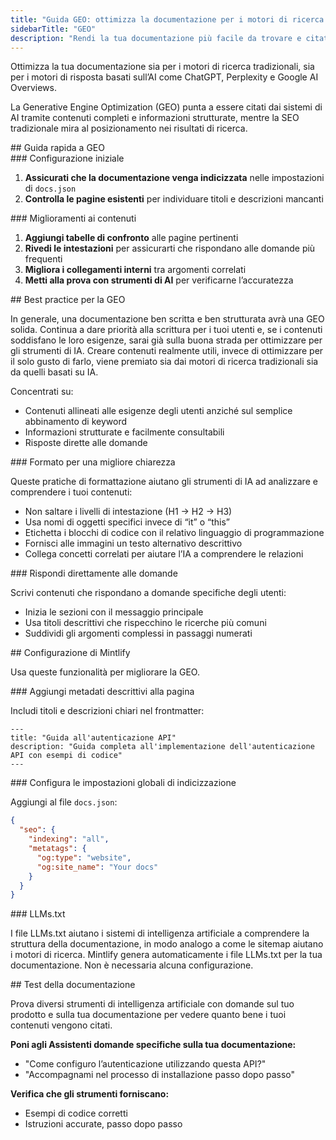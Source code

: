 ```yaml
---
title: "Guida GEO: ottimizza la documentazione per i motori di ricerca e di risposta AI"
sidebarTitle: "GEO"
description: "Rendi la tua documentazione più facile da trovare e citata più spesso dagli strumenti di AI"
---
```


Ottimizza la tua documentazione sia per i motori di ricerca tradizionali, sia per i motori di risposta basati sull’AI come ChatGPT, Perplexity e Google AI Overviews.

La Generative Engine Optimization (GEO) punta a essere citati dai sistemi di AI tramite contenuti completi e informazioni strutturate, mentre la SEO tradizionale mira al posizionamento nei risultati di ricerca.

<div id="geo-quickstart">
  ## Guida rapida a GEO
</div>

<div id="initial-setup">
  ### Configurazione iniziale
</div>

1. **Assicurati che la documentazione venga indicizzata** nelle impostazioni di `docs.json`
2. **Controlla le pagine esistenti** per individuare titoli e descrizioni mancanti

<div id="content-improvements">
  ### Miglioramenti ai contenuti
</div>

1. **Aggiungi tabelle di confronto** alle pagine pertinenti
2. **Rivedi le intestazioni** per assicurarti che rispondano alle domande più frequenti
3. **Migliora i collegamenti interni** tra argomenti correlati
4. **Metti alla prova con strumenti di AI** per verificarne l’accuratezza

<div id="geo-best-practices">
  ## Best practice per la GEO
</div>

In generale, una documentazione ben scritta e ben strutturata avrà una GEO solida. Continua a dare priorità alla scrittura per i tuoi utenti e, se i contenuti soddisfano le loro esigenze, sarai già sulla buona strada per ottimizzare per gli strumenti di IA. Creare contenuti realmente utili, invece di ottimizzare per il solo gusto di farlo, viene premiato sia dai motori di ricerca tradizionali sia da quelli basati su IA.

Concentrati su:

- Contenuti allineati alle esigenze degli utenti anziché sul semplice abbinamento di keyword
- Informazioni strutturate e facilmente consultabili
- Risposte dirette alle domande

<div id="format-for-clarity">
  ### Formato per una migliore chiarezza
</div>

Queste pratiche di formattazione aiutano gli strumenti di IA ad analizzare e comprendere i tuoi contenuti:

- Non saltare i livelli di intestazione (H1 → H2 → H3)
- Usa nomi di oggetti specifici invece di “it” o “this”
- Etichetta i blocchi di codice con il relativo linguaggio di programmazione
- Fornisci alle immagini un testo alternativo descrittivo
- Collega concetti correlati per aiutare l’IA a comprendere le relazioni

<div id="answer-questions-directly">
  ### Rispondi direttamente alle domande
</div>

Scrivi contenuti che rispondano a domande specifiche degli utenti:

- Inizia le sezioni con il messaggio principale
- Usa titoli descrittivi che rispecchino le ricerche più comuni
- Suddividi gli argomenti complessi in passaggi numerati

<div id="mintlify-configuration">
  ## Configurazione di Mintlify
</div>

Usa queste funzionalità per migliorare la GEO.

<div id="add-descriptive-page-metadata">
  ### Aggiungi metadati descrittivi alla pagina
</div>

Includi titoli e descrizioni chiari nel frontmatter:

```mdx
---
title: "Guida all'autenticazione API"
description: "Guida completa all'implementazione dell'autenticazione API con esempi di codice"
---
```

<div id="configure-global-indexing-settings">
  ### Configura le impostazioni globali di indicizzazione
</div>

Aggiungi al file `docs.json`:

```json
{
  "seo": {
    "indexing": "all",
    "metatags": {
      "og:type": "website",
      "og:site_name": "Your docs"
    }
  }
}
```

<div id="llmstxt">
  ### LLMs.txt
</div>

I file LLMs.txt aiutano i sistemi di intelligenza artificiale a comprendere la struttura della documentazione, in modo analogo a come le sitemap aiutano i motori di ricerca. Mintlify genera automaticamente i file LLMs.txt per la tua documentazione. Non è necessaria alcuna configurazione.

<div id="testing-your-documentation">
  ## Test della documentazione
</div>

Prova diversi strumenti di intelligenza artificiale con domande sul tuo prodotto e sulla tua documentazione per vedere quanto bene i tuoi contenuti vengono citati.

**Poni agli Assistenti domande specifiche sulla tua documentazione:**

- "Come configuro l’autenticazione utilizzando questa API?"
- "Accompagnami nel processo di installazione passo dopo passo"

**Verifica che gli strumenti forniscano:**

- Esempi di codice corretti
- Istruzioni accurate, passo dopo passo